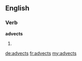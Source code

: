 ==English==

===Verb===
'''advects'''

# {{third-person singular of|[[advect]]}}

[[de:advects]]
[[fr:advects]]
[[my:advects]]